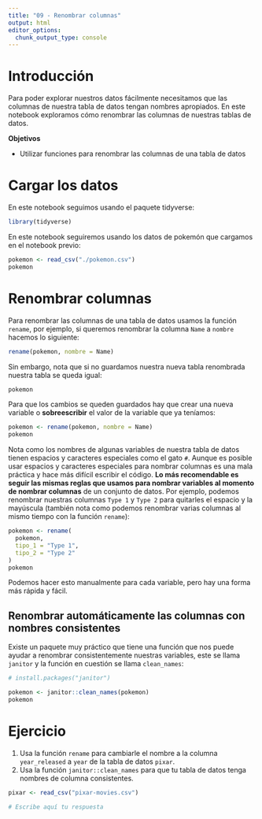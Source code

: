 ```yaml
---
title: "09 - Renombrar columnas"
output: html
editor_options: 
  chunk_output_type: console
---
```


# Introducción

Para poder explorar nuestros datos fácilmente necesitamos que las columnas de nuestra tabla de datos tengan nombres apropiados. En este notebook exploramos cómo renombrar las columnas de nuestras tablas de datos.

**Objetivos**

-   Utilizar funciones para renombrar las columnas de una tabla de datos

# Cargar los datos

En este notebook seguimos usando el paquete tidyverse:

```r

library(tidyverse)

```

En este notebook seguiremos usando los datos de pokemón que cargamos en el notebook previo:

```r

pokemon <- read_csv("./pokemon.csv")
pokemon

```

# Renombrar columnas

Para renombrar las columnas de una tabla de datos usamos la función `rename`, por ejemplo, si queremos renombrar la columna `Name` a `nombre` hacemos lo siguiente:

```r

rename(pokemon, nombre = Name)

```

Sin embargo, nota que si no guardamos nuestra nueva tabla renombrada nuestra tabla se queda igual:

```r

pokemon

```

Para que los cambios se queden guardados hay que crear una nueva variable o **sobreescribir** el valor de la variable que ya teníamos:

```r

pokemon <- rename(pokemon, nombre = Name)
pokemon

```

Nota como los nombres de algunas variables de nuestra tabla de datos tienen espacios y caracteres especiales como el gato `#`. Aunque es posible usar espacios y caracteres especiales para nombrar columnas es una mala práctica y hace más difícil escribir el código. **Lo más recomendable es seguir las mismas reglas que usamos para nombrar variables al momento de nombrar columnas** de un conjunto de datos. Por ejemplo, podemos renombrar nuestras columnas `Type 1` y `Type 2` para quitarles el espacio y la mayúscula (también nota como podemos renombrar varias columnas al mismo tiempo con la función `rename`):

```r

pokemon <- rename(
  pokemon,
  tipo_1 = "Type 1",
  tipo_2 = "Type 2"
)
pokemon

```

Podemos hacer esto manualmente para cada variable, pero hay una forma más rápida y fácil.

## Renombrar automáticamente las columnas con nombres consistentes

Existe un paquete muy práctico que tiene una función que nos puede ayudar a renombrar consistentemente nuestras variables, este se llama `janitor` y la función en cuestión se llama `clean_names`:

```r

# install.packages("janitor")

pokemon <- janitor::clean_names(pokemon)
pokemon

```

# Ejercicio

1.  Usa la función `rename` para cambiarle el nombre a la columna `year_released` a `year` de la tabla de datos `pixar`.
2.  Usa la función `janitor::clean_names` para que tu tabla de datos tenga nombres de columna consistentes.

```r

pixar <- read_csv("pixar-movies.csv")

# Escribe aquí tu respuesta


```
